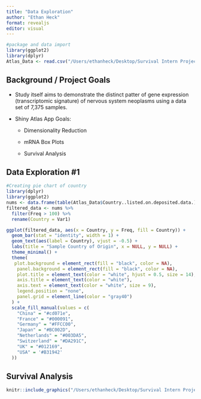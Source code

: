 ```yaml
---
title: "Data Exploration"
author: "Ethan Heck"
format: revealjs
editor: visual
---
```


```r
#package and data import
library(ggplot2)
library(dplyr)
Atlas_Data <- read.csv("/Users/ethanheck/Desktop/Survival Intern Project/Survival/atlas/atlas-data/Atlas_Data.csv")
```

## Background / Project Goals

-   Study itself aims to demonstrate the distinct patter of gene expression (transcriptomic signature) of nervous system neoplasms using a data set of 7,375 samples.

-   Shiny Atlas App Goals:

    -   Dimensionality Reduction

    -   mRNA Box Plots

    -   Survival Analysis

## Data Exploration #1

```r
#Creating pie chart of country
library(dplyr)
library(ggplot2)
nums <- data.frame(table(Atlas_Data$Country..listed.on.deposited.data.))
filtered_data <- nums %>%
  filter(Freq > 100) %>%
  rename(Country = Var1)

ggplot(filtered_data, aes(x = Country, y = Freq, fill = Country)) +
  geom_bar(stat = "identity", width = 1) +
  geom_text(aes(label = Country), vjust = -0.5) +
  labs(title = "Sample Country of Origin", x = NULL, y = NULL) +
  theme_minimal() +
  theme(
   plot.background = element_rect(fill = "black", color = NA),  
    panel.background = element_rect(fill = "black", color = NA), 
    plot.title = element_text(color = "white", hjust = 0.5, size = 14),  
    axis.title = element_text(color = "white"), 
    axis.text = element_text(color = "white", size = 9),  
    legend.position = "none",  
    panel.grid = element_line(color = "gray40")  
  ) +
  scale_fill_manual(values = c(
    "China" = "#cd071e",
    "France" = "#000091",
    "Germany" = "#FFCC00",
    "Japan" = "#BC002D",
    "Netherlands" = "#003DA5",
    "Switzerland" = "#DA291C",
    "UK" = "#012169",
    "USA" = '#B31942'
  ))
```

## Survival Analysis

```r
knitr::include_graphics("/Users/ethanheck/Desktop/Survival Intern Project/Survival/atlas/mistryimgcr.png")
```
